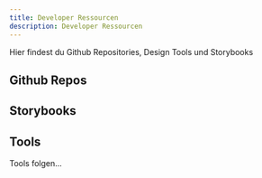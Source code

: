 ```yaml
---
title: Developer Ressourcen
description: Developer Ressourcen
---
```


<PageDescription>

Hier findest du Github Repositories, Design Tools und Storybooks

</PageDescription>

## Github Repos

<Row className="resource-card-group">

<Column colMd={4} colLg={4} noGutterSm>
  <ResourceCard
    subTitle="Cranach Design"
    actionIcon="launch"
    aspectRatio="2:1"
    href="https://github.com/cranach-design-system/cranach-design">

  </ResourceCard>

</Column>

<Column colMd={4} colLg={4} noGutterSm>
  <ResourceCard
    subTitle="Cranach Design React Pattern"
    actionIcon="launch"
    aspectRatio="2:1"
    href="https://github.com/cranach-design-system/cranach-design">

  </ResourceCard>

</Column>

</Row>


## Storybooks

<Row className="resource-card-group">

<Column colMd={4} colLg={4} noGutterSm>
  <ResourceCard
    subTitle="Cranach Design React Pattern Storybook"
    actionIcon="launch"
    aspectRatio="2:1"
    href="https://github.com/cranach-design-system/cranach-design">

  </ResourceCard>
</Column>

</Row>


## Tools

Tools folgen...

